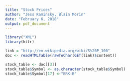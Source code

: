 ```yaml
---
title: "Stock Prices"
author: "Jess Kaminsky, Blain Morin"
date: "February 6, 2018"
output: pdf_document
---
```


```r
library("XML")
library(httr)

link = "http://en.wikipedia.org/wiki/S%26P_100"
doc <- readHTMLTable(rawToChar(GET(link)$content))

stock_table <- doc[[3]]
stock_table$Symbol <- as.character(stock_table$Symbol)
stock_table$Symbol[17] <-"BRK-B"

```
